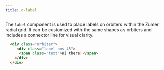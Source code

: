 ```yaml
---
title: o-label
---
```


The `label` component is used to place labels on orbiters within the Zumer radial grid. It can be customized with the same shapes as orbiters and includes a connector line for visual clarity.

```html
  <div class="orbiter">
     <div class="label pos-45">
      <span class="text">Hi there!</span>
    </div>
  </div>
```